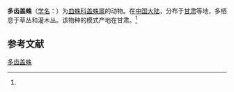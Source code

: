 {{Speciesbox
| name = 多齿盖蛛
| status = 
| status_system = 
| image = 
| genus = Neriene
| species = multidentata
| authority = (Schenkel, 1937)<ref name='id13327'>{{cite web| url =http://www.bioinfo.cn/db05/BjdwSpecies.php?action=view&id=13327| title =多齿盖蛛| work =《中国动物物种编目数据库》| publisher =中国科学院微生物研究所| author =中国科学院动物研究所| accessdate =2009-04-28| deadurl =yes| archiveurl =https://web.archive.org/web/20160305104635/http://www.bioinfo.cn/db05/BjdwSpecies.php?action=view&id=13327| archivedate =2016-03-05}}</ref>
}}

'''多齿盖蛛'''（[[学名|学名]]：{{lang|la|''Neriene multidentata''}}）为[[皿蛛科|皿蛛科]][[盖蛛属|盖蛛属]]的动物。在[[中国大陆|中国大陆]]，分布于[[甘肃|甘肃]]等地，多栖息于草丛和灌木丛。该物种的模式产地在甘肃。<ref name='id13327'/>

== 参考文献 ==
{{reflist}}

{{Wikispecies|Neriene multidentata}}

[[Category:盖蛛属|多齿盖蛛]]


{{蜘蛛小作品}}